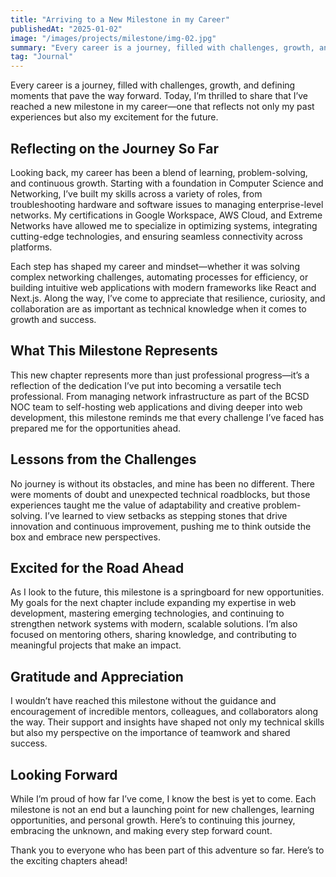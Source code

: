 ```yaml
---
title: "Arriving to a New Milestone in my Career"
publishedAt: "2025-01-02"
image: "/images/projects/milestone/img-02.jpg"
summary: "Every career is a journey, filled with challenges, growth, and those significant moments that mark a shift in our path."
tag: "Journal"
---
```


Every career is a journey, filled with challenges, growth, and defining moments that pave the way forward. Today, I’m thrilled to share that I’ve reached a new milestone in my career—one that reflects not only my past experiences but also my excitement for the future.

## Reflecting on the Journey So Far

Looking back, my career has been a blend of learning, problem-solving, and continuous growth. Starting with a foundation in Computer Science and Networking, I’ve built my skills across a variety of roles, from troubleshooting hardware and software issues to managing enterprise-level networks. My certifications in Google Workspace, AWS Cloud, and Extreme Networks have allowed me to specialize in optimizing systems, integrating cutting-edge technologies, and ensuring seamless connectivity across platforms.

Each step has shaped my career and mindset—whether it was solving complex networking challenges, automating processes for efficiency, or building intuitive web applications with modern frameworks like React and Next.js. Along the way, I’ve come to appreciate that resilience, curiosity, and collaboration are as important as technical knowledge when it comes to growth and success.


## What This Milestone Represents

This new chapter represents more than just professional progress—it’s a reflection of the dedication I’ve put into becoming a versatile tech professional. From managing network infrastructure as part of the BCSD NOC team to self-hosting web applications and diving deeper into web development, this milestone reminds me that every challenge I’ve faced has prepared me for the opportunities ahead.

## Lessons from the Challenges

No journey is without its obstacles, and mine has been no different. There were moments of doubt and unexpected technical roadblocks, but those experiences taught me the value of adaptability and creative problem-solving. I’ve learned to view setbacks as stepping stones that drive innovation and continuous improvement, pushing me to think outside the box and embrace new perspectives.


## Excited for the Road Ahead

As I look to the future, this milestone is a springboard for new opportunities. My goals for the next chapter include expanding my expertise in web development, mastering emerging technologies, and continuing to strengthen network systems with modern, scalable solutions. I’m also focused on mentoring others, sharing knowledge, and contributing to meaningful projects that make an impact.

## Gratitude and Appreciation

I wouldn’t have reached this milestone without the guidance and encouragement of incredible mentors, colleagues, and collaborators along the way. Their support and insights have shaped not only my technical skills but also my perspective on the importance of teamwork and shared success.

## Looking Forward

While I’m proud of how far I’ve come, I know the best is yet to come. Each milestone is not an end but a launching point for new challenges, learning opportunities, and personal growth. Here’s to continuing this journey, embracing the unknown, and making every step forward count.

Thank you to everyone who has been part of this adventure so far. Here’s to the exciting chapters ahead!